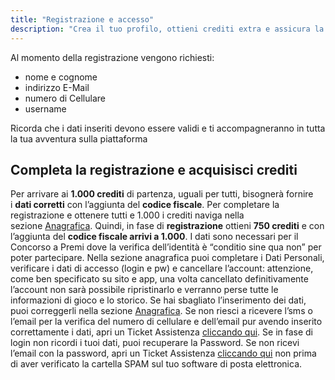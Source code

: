 ```yaml
---
title: "Registrazione e accesso"
description: "Crea il tuo profilo, ottieni crediti extra e assicura la tua partecipazione ai premi - Gestisci facilmente i tuoi dati e risolvi eventuali problemi con la sezione Anagrafica "
---
```


Al momento della registrazione vengono richiesti:

- nome e cognome
- indirizzo E-Mail
- numero di Cellulare
- username

<Note>
  Ricorda che i dati inseriti devono essere validi e ti accompagneranno in tutta la tua avventura sulla piattaforma
</Note>

## Completa la registrazione e acquisisci crediti

Per arrivare ai **1.000 crediti** di partenza, uguali per tutti, bisognerà fornire i **dati corretti** con l’aggiunta del **codice fiscale**. Per completare la registrazione e ottenere tutti e 1.000 i crediti naviga nella sezione [Anagrafica](https://corrieredellosport.fun/user/setting/personal). Quindi, in fase di **registrazione** ottieni **750 crediti** e con l’aggiunta del **codice fiscale arrivi a 1.000**. I dati sono necessari per il Concorso a Premi dove la verifica dell’identità è “conditio sine qua non” per poter partecipare. Nella sezione anagrafica puoi completare i Dati Personali, verificare i dati di accesso (login e pw) e cancellare l’account: attenzione, come ben specificato su sito e app, una volta cancellato definitivamente l’account non sarà possibile ripristinarlo e verranno perse tutte le informazioni di gioco e lo storico. Se hai sbagliato l’inserimento dei dati, puoi correggerli nella sezione [Anagrafica](https://corrieredellosport.fun/user/setting/personal). Se non riesci a ricevere l’sms o l’email per la verifica del numero di cellulare e dell’email pur avendo inserito correttamente i dati, apri un Ticket Assistenza [cliccando qui](mailto:support@corriereoolixycom.zendesk.com). Se in fase di login non ricordi i tuoi dati, puoi recuperare la Password. Se non ricevi l’email con la password, apri un Ticket Assistenza [cliccando qui](mailto:support@corriereoolixycom.zendesk.com) non prima di aver verificato la cartella SPAM sul tuo software di posta elettronica.